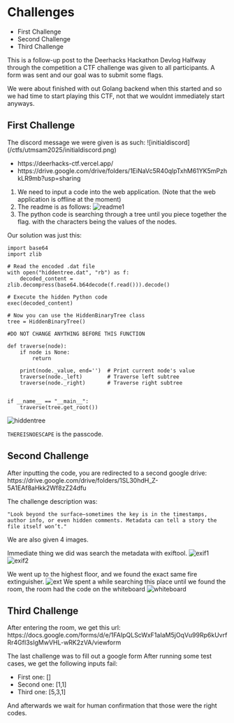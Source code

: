
# Challenges
- <Link href="#first-challenge">First Challenge</Link>
- <Link href="#second-challenge">Second Challenge</Link>
- <Link href="#third-challenge">Third Challenge</Link>



This is a follow-up post to the <Link href="/hackathons/deerhacks2025">Deerhacks Hackathon Devlog</Link>
Halfway through the competition a CTF challenge was given to all participants. A form was sent and our goal was to submit some flags.

We were about finished with out Golang backend when this started and so we had time to start playing this CTF, not that we wouldnt immediately start anyways.

<h2 id="first-challenge">First Challenge</h2>
The discord message we were given is as such:
![initialdiscord](/ctfs/utmsam2025/initialdiscord.png)

- <Link href="https://deerhacks-ctf.vercel.app/">https://deerhacks-ctf.vercel.app/</Link>

- <Link href="https://drive.google.com/drive/folders/1EiNaVc5R40qlpTxhM61YK5mPzhkLR9mb?usp=sharing">https://drive.google.com/drive/folders/1EiNaVc5R40qlpTxhM61YK5mPzhkLR9mb?usp=sharing</Link>

1. We need to input a code into the web application. (Note that the web application is offline at the moment)
2. The readme is as follows:
![readme1](/ctfs/utmsam2025/readme1.png)
3. The python code is searching through a tree until you piece together the flag. with the characters being the values of the nodes.

Our solution was just this:

```
import base64
import zlib

# Read the encoded .dat file
with open("hiddentree.dat", "rb") as f:
    decoded_content = zlib.decompress(base64.b64decode(f.read())).decode()

# Execute the hidden Python code
exec(decoded_content)

# Now you can use the HiddenBinaryTree class
tree = HiddenBinaryTree()

#DO NOT CHANGE ANYTHING BEFORE THIS FUNCTION

def traverse(node):
    if node is None:
        return

    print(node._value, end='')  # Print current node's value
    traverse(node._left)        # Traverse left subtree
    traverse(node._right)       # Traverse right subtree


if __name__ == "__main__":
    traverse(tree.get_root())

```

![hiddentree](/ctfs/utmsam2025/hiddentree.png)

`THEREISNOESCAPE` is the passcode.


<h2 id="second-challenge">Second Challenge</h2>
After inputting the code, you are redirected to a second google drive:
<Link href="https://drive.google.com/drive/folders/1SL30hdH_Z-5A1EAf8aHkk2Wf8zZ24dfu">https://drive.google.com/drive/folders/1SL30hdH_Z-5A1EAf8aHkk2Wf8zZ24dfu</Link>

The challenge description was:
```
"Look beyond the surface—sometimes the key is in the timestamps, author info, or even hidden comments. Metadata can tell a story the file itself won’t."
```
We are also given 4 images.

Immediate thing we did was search the metadata with exiftool.
![exif1](/ctfs/utmsam2025/exif1.png)
![exif2](/ctfs/utmsam2025/exif2.png)


We went up to the highest floor, and we found the exact same fire extinguisher.
![ext](/ctfs/utmsam2025/sameext.jpg)
We spent a while searching this place until we found the room, the room had the code on the whiteboard
![whiteboard](/ctfs/utmsam2025/whiteboard.jpg)

<h2 id="third-challenge">Third Challenge</h2>
After entering the room, we get this url:

<Link href="https://docs.google.com/forms/d/e/1FAIpQLScWxF1aIaM5jOqVu99Rp6kUvrfRr4GfI3sIgMwVHL-wRK2zVA/viewform">https://docs.google.com/forms/d/e/1FAIpQLScWxF1aIaM5jOqVu99Rp6kUvrfRr4GfI3sIgMwVHL-wRK2zVA/viewform</Link>


The last challenge was to fill out a google form
After running some test cases, we get the following inputs fail:
- First one: []
- Second one: [1,1]
- Third one: [5,3,1]

And afterwards we wait for human confirmation that those were the right codes.